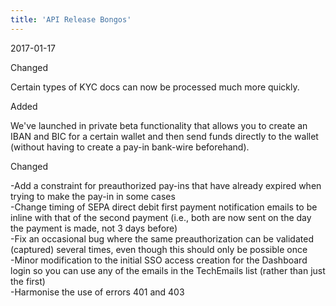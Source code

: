 ```yaml
---
title: 'API Release Bongos'  
---
```

<span class="date">2017-01-17</span>  
  
  
<div class="pill pill-purple">Changed</div>  
  

Certain types of KYC docs can now be processed much more quickly.  
<div class="pill pill-green">Added</div>  
  

We've launched in private beta functionality that allows you to create an IBAN and BIC for a certain wallet and then send funds directly to the wallet (without having to create a pay-in bank-wire beforehand).  
<div class="pill pill-purple">Changed</div>  
  
-Add a constraint for preauthorized pay-ins that have already expired when trying to make the pay-in in some cases  
-Change timing of SEPA direct debit first payment notification emails to be inline with that of the second payment (i.e., both are now sent on the day the payment is made, not 3 days before)  
-Fix an occasional bug where the same preauthorization can be validated (captured) several times, even though this should only be possible once  
-Minor modification to the initial SSO access creation for the Dashboard login so you can use any of the emails in the TechEmails list (rather than just the first)  
-Harmonise the use of errors 401 and 403